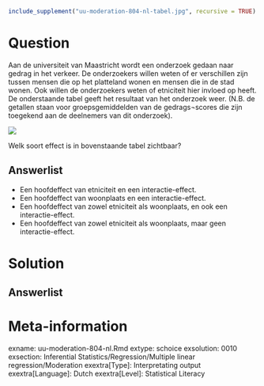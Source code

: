 ```{r, echo = FALSE, results = "hide"}
include_supplement("uu-moderation-804-nl-tabel.jpg", recursive = TRUE)
```



Question
========
  
Aan de universiteit van Maastricht wordt een onderzoek gedaan naar gedrag in het verkeer. De onderzoekers willen weten of er verschillen zijn tussen mensen die op het platteland wonen en mensen die in de stad wonen. Ook willen de onderzoekers weten of etniciteit hier invloed op heeft. De onderstaande tabel geeft het resultaat van het onderzoek weer. (N.B. de getallen staan voor groepsgemiddelden van de gedrags¬scores die zijn toegekend aan de deelnemers van dit onderzoek).

![](uu-moderation-804-nl-tabel.jpg)

Welk soort effect is in bovenstaande tabel zichtbaar? 
  
Answerlist
----------
* Een hoofdeffect van etniciteit en een interactie-effect.
* Een hoofdeffect van woonplaats en een interactie-effect.
* Een hoofdeffect van zowel etniciteit als woonplaats, en ook een interactie-effect.
* Een hoofdeffect van zowel etniciteit als woonplaats, maar geen interactie-effect.


Solution
========
  


Answerlist
----------



Meta-information
================
exname: uu-moderation-804-nl.Rmd
extype: schoice
exsolution: 0010
exsection: Inferential Statistics/Regression/Multiple linear regression/Moderation
exextra[Type]: Interpretating output
exextra[Language]: Dutch
exextra[Level]: Statistical Literacy
